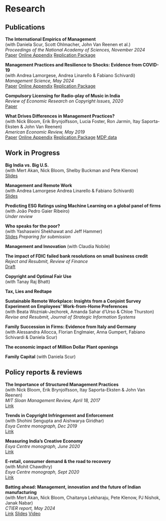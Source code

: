 # Research

## Publications

**The International Empirics of Management**  
(with Daniela Scur, Scott Ohlmacher, John Van Reenen et al.)  
*Proceedings of the National Academy of Sciences, November 2024*  
[Paper](https://www.pnas.org/doi/10.1073/pnas.2412205121) 
[Online Appendix](https://www.pnas.org/doi/suppl/10.1073/pnas.2412205121/suppl_file/pnas.2412205121.sapp.pdf)
[Replication Package](https://zenodo.org/records/13886455)

**Management Practices and Resilience to Shocks: Evidence from COVID-19**  
(with Andrea Lamorgese, Andrea Linarello & Fabiano Schivardi)  
*Management Science, May 2024*  
[Paper](https://pubsonline.informs.org/doi/10.1287/mnsc.2021.01341) [Online Appendix](https://pubsonline.informs.org/doi/suppl/10.1287/mnsc.2021.01341/suppl_file/mnsc.2021.01341.sm1.pdf) 
[Replication Package](https://services.informs.org/dataset/mnsc/download.php?doi=mnsc.2021.01341)

**Compulsory Licensing for Radio-play of Music in India**  
*Review of Economic Research on Copyright Issues, 2020*  
[Paper](http://www.serci.org/rerci_files/2020/patnaik.pdf)

**What Drives Differences in Management Practices?**  
(with Nick Bloom, Erik Brynjolfsson, Lucia Foster, Ron Jarmin, Itay Saporta-Eksten & John Van Reenen)  
*American Economic Review, May 2019*   
[Paper](https://www.aeaweb.org/articles?id=10.1257/aer.20170491) [Online Appendix](https://www.aeaweb.org/content/file?id=9540) [Replication Package](https://www.openicpsr.org/openicpsr/project/113183/version/V1/view)
[MDP data](https://drive.google.com/file/d/1Q20TCarWo9sWF6am7JvEtEflkAc1zG5z/view)


## Work in Progress

**Big India vs. Big U.S.**  
(with Mert Akan, Nick Bloom, Shelby Buckman and Pete Klenow)  
[Slides](research/bigindia_vs_bigus.pdf)


**Management and Remote Work**  
(with Andrea Lamorgese Andrea Linarello & Fabiano Schivardi)  
[Slides](research/MOPS_WFH_patnaik.pdf)


**Predicting ESG Ratings using Machine Learning on a global panel of firms**  
(with João Pedro Gaier Ribeiro)  
*Under review* 


**Who speaks for the poor?**  
(with Yashaswini Shekhawat and Jeff Hammer)  
[Slides](research/patnaik_isi.pdf)
*Preparing for submission*


**Management and Innovation**
(with Claudia Nobile)


**The impact of FDIC failed bank resolutions on small business credit**  
*Reject and Resubmit, Review of Finance*  
[Draft](https://drive.google.com/file/d/152d_ez2Ki7TFE7zsf4CgUfiGpHWYCH9k/view?usp=sharing)


**Copyright and Optimal Fair Use**  
(with Tanay Raj Bhatt)


**Tax, Lies and Redtape**


**Sustainable Remote Workplace: Insights from a Conjoint Survey Experiment on Employees’ Work-from-Home Preferences**  
(with Beata Wozniak-Jechorek, Amanda Sahar d’Urso  & Chloe Thurston)  
*Revise and Resubmit, Journal of Strategic Information Systems* 


**Family Succession in Firms: Evidence from Italy and Germany**   
(with Alessandra Allocca, Florian Englmaier, Anna Gumpert, Fabiano Schivardi & Daniela Scur)


**The economic impact of Million Dollar Plant openings**


**Family Capital**
(with Daniela Scur)

## Policy reports & reviews

**The Importance of Structured Management Practices**  
(with Nick Bloom, Erik Brynjolfsson, Itay Saporta-Eksten & John Van Reenen)   
*MIT Sloan Management Review, April 18, 2017*  
[Link](https://sloanreview.mit.edu/article/the-importance-of-structured-management-practices/)

**Trends in Copyright Infringement and Enforcement**  
(with Shohini Sengupta and Aishwarya Giridhar)  
*Esya Centre monograph, Dec 2019*  
[Link](https://static1.squarespace.com/static/5bcef7b429f2cc38df3862f5/t/5dee10b8af06d83e3e65ed2b/1575882943779/Esya+Centre+-+Copyright+Infringement+and+Enforcement.pdf)

**Measuring India's Creative Economy**   
*Esya Centre monograph, June 2020*  
[Link](https://static1.squarespace.com/static/5bcef7b429f2cc38df3862f5/t/5ee8cea5acd94f5192055e99/1596006460114/Issue+003+-+Esya+-+Measuring+Indias+Creative+Economy.pdf)

**E-retail, consumer demand & the road to recovery**   
(with Mohit Chawdhry)  
*Esya Centre monograph, Sept 2020*  
[Link](https://static1.squarespace.com/static/5bcef7b429f2cc38df3862f5/t/5f6997b2bbcbb517defa2dc5/1600755638116/REPORT_E-Retail_Issue-004_Sept_2020.pdf)

**Batting ahead: Management, innovation and the future of Indian manufacturing**   
(with Mert Akan, Nick Bloom, Chaitanya Lekharaju, Pete Klenow, PJ Nishok, Janak Nabar)  
*CTIER report, May 2024*    
[Link](https://www.ctier.org/pdf-event/Batting-Ahead-Management-Innovation-and-the-Future-of-Indian-Manufacturing.pdf)
[Slides](docs/research/SpeSeIndianEcon_Slides.pdf)
[Video](https://www.youtube.com/watch?v=j9-CcVzsx68&t=1406s)

